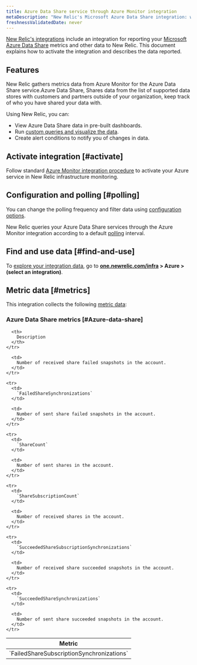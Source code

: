 ```yaml
---
title: Azure Data Share service through Azure Monitor integration
metaDescription: "New Relic's Microsoft Azure Data Share integration: what data it reports and how to enable it."
freshnessValidatedDate: never
---
```


[New Relic's integrations](/docs/infrastructure/introduction-infra-monitoring) include an integration for reporting your [Microsoft Azure Data Share](https://azure.microsoft.com/en-us/products/data-share/) metrics and other data to New Relic. This document explains how to activate the integration and describes the data reported.

## Features

New Relic gathers metrics data from Azure Monitor for the Azure Data Share service.Azure Data Share, Shares data from the list of supported data stores with customers and partners outside of your organization, keep track of who you have shared your data with.

Using New Relic, you can:

* View Azure Data Share data in pre-built dashboards.
* Run [custom queries and visualize the data](/docs/infrastructure/integrations-getting-started/getting-started/use-integration-data-new-relic-insights).
* Create alert conditions to notify you of changes in data.

## Activate integration [#activate]

Follow standard [Azure Monitor integration procedure](/docs/infrastructure/microsoft-azure-integrations/azure-integrations-list/azure-monitor) to activate your Azure service in New Relic infrastructure monitoring.

## Configuration and polling [#polling]

You can change the polling frequency and filter data using [configuration options](/docs/infrastructure/microsoft-azure-integrations/azure-integrations-list/azure-monitor/#settings).

New Relic queries your Azure Data Share services through the Azure Monitor integration according to a default [polling](/docs/infrastructure/microsoft-azure-integrations/azure-integrations-list/azure-monitor/#settings) interval.

## Find and use data [#find-and-use]

To [explore your integration data](/docs/infrastructure/integrations/find-use-infrastructure-integration-data), go to <DNT>**[one.newrelic.com/infra](https://one.newrelic.com/infra) > Azure > (select an integration)**</DNT>.

## Metric data [#metrics]

This integration collects the following [metric data](/docs/infrastructure/integrations-getting-started/getting-started/understand-integration-data-data-types#metric):

### Azure Data Share metrics [#Azure-data-share]

<table>
  <thead>
    <tr>
      <th style={{ width: "300px" }}>
        Metric
      </th>

      <th>
        Description
      </th>
    </tr>
  </thead>

  <tbody>
    <tr>
      <td>
        `FailedShareSubscriptionSynchronizations`
      </td>

      <td>
        Number of received share failed snapshots in the account.
      </td>
    </tr>

    <tr>
      <td>
        `FailedShareSynchronizations`
      </td>

      <td>
        Number of sent share failed snapshots in the account.
      </td>
    </tr>

    <tr>
      <td>
        `ShareCount`
      </td>

      <td>
        Number of sent shares in the account.
      </td>
    </tr>

    <tr>
      <td>
        `ShareSubscriptionCount`
      </td>

      <td>
        Number of received shares in the account.
      </td>
    </tr>

    <tr>
      <td>
        `SucceededShareSubscriptionSynchronizations`
      </td>

      <td>
        Number of received share succeeded snapshots in the account.
      </td>
    </tr>

    <tr>
      <td>
        `SucceededShareSynchronizations`
      </td>

      <td>
        Number of sent share succeeded snapshots in the account.
      </td>
    </tr>
  </tbody>
</table>
